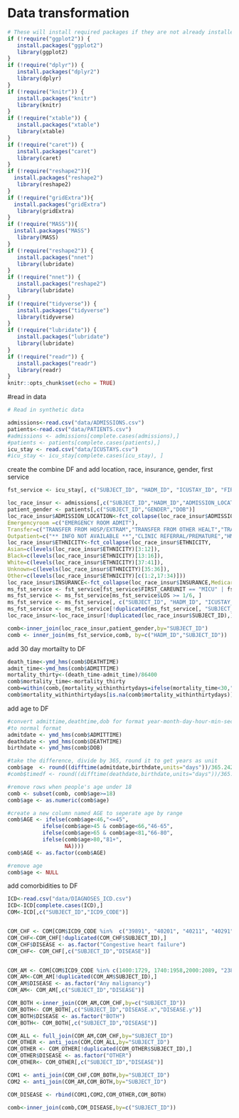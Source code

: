 # Data transformation


```r
# These will install required packages if they are not already installed
if (!require("ggplot2")) {
   install.packages("ggplot2")
   library(ggplot2)
}
if (!require("dplyr")) {
   install.packages("dplyr2")
   library(dplyr)
}
if (!require("knitr")) {
   install.packages("knitr")
   library(knitr)
}
if (!require("xtable")) {
   install.packages("xtable")
   library(xtable)
}
if (!require("caret")) {
   install.packages("caret")
   library(caret)
}
if (!require("reshape2")){
  install.packages("reshape2")
   library(reshape2)
} 
if (!require("gridExtra")){
  install.packages("gridExtra")
   library(gridExtra)
} 
if (!require("MASS")){
  install.packages("MASS")
   library(MASS)
} 
if (!require("reshape2")) {
   install.packages("nnet")
   library(lubridate)
}
if (!require("nnet")) {
   install.packages("reshape2")
   library(lubridate)
}
if (!require("tidyverse")) {
   install.packages("tidyverse")
   library(tidyverse)
}
if (!require("lubridate")) {
   install.packages("lubridate")
   library(lubridate)
}
if (!require("readr")) {
   install.packages("readr")
   library(readr)
}
knitr::opts_chunk$set(echo = TRUE)
```


#read in data
```r

# Read in synthetic data

admissions<-read.csv("data/ADMISSIONS.csv")
patients<-read.csv("data/PATIENTS.csv")
#admissions <- admissions[complete.cases(admissions),]
#patients <- patients[complete.cases(patients),]
icu_stay <- read.csv("data/ICUSTAYS.csv")
#icu_stay <- icu_stay[complete.cases(icu_stay), ]

```



create the combine DF and add location, race, insurance, gender, first service
```r
fst_service <- icu_stay[, c("SUBJECT_ID", "HADM_ID", "ICUSTAY_ID", "FIRST_CAREUNIT", "LOS")]

loc_race_insur <- admissions[,c("SUBJECT_ID","HADM_ID","ADMISSION_LOCATION","INSURANCE","ETHNICITY","ADMITTIME","DEATHTIME")]
patient_gender <- patients[,c("SUBJECT_ID","GENDER","DOB")]
loc_race_insur$ADMISSION_LOCATION<-fct_collapse(loc_race_insur$ADMISSION_LOCATION,
Emergencyroom =c("EMERGENCY ROOM ADMIT"),
Transfer=c("TRANSFER FROM HOSP/EXTRAM","TRANSFER FROM OTHER HEALT","TRANSFER FROM SKILLED NUR","TRSF WITHIN THIS FACILITY"),
Outpatient=c("** INFO NOT AVAILABLE **","CLINIC REFERRAL/PREMATURE","HMO REFERRAL/SICK","PHYS REFERRAL/NORMAL DELI"))
loc_race_insur$ETHNICITY<-fct_collapse(loc_race_insur$ETHNICITY,
Asian=c(levels(loc_race_insur$ETHNICITY)[3:12]),
Black=c(levels(loc_race_insur$ETHNICITY)[13:16]),
White=c(levels(loc_race_insur$ETHNICITY)[37:41]),
Unknown=c(levels(loc_race_insur$ETHNICITY)[35:36]),
Other=c(levels(loc_race_insur$ETHNICITY)[c(1:2,17:34)]))
loc_race_insur$INSURANCE<-fct_collapse(loc_race_insur$INSURANCE,Medicareonly=c("Medicare"), Private=c("Private" ,"Self Pay"), "Medicaid/other"=c("Government", "Medicaid"))
ms_fst_service <- fst_service[fst_service$FIRST_CAREUNIT == "MICU" | fst_service$FIRST_CAREUNIT == "SICU", ]
ms_fst_service <- ms_fst_service[ms_fst_service$LOS >= 1/6, ]
ms_fst_service <- ms_fst_service[, c("SUBJECT_ID", "HADM_ID", "ICUSTAY_ID", "FIRST_CAREUNIT")]
ms_fst_service <- ms_fst_service[!duplicated(ms_fst_service[, "SUBJECT_ID"]), ]
loc_race_insur<-loc_race_insur[!duplicated(loc_race_insur$SUBJECT_ID),]

comb<-inner_join(loc_race_insur,patient_gender,by="SUBJECT_ID")
comb <- inner_join(ms_fst_service,comb, by=c("HADM_ID","SUBJECT_ID"))

```
add 30 day mortailty to DF
```r
death_time<-ymd_hms(comb$DEATHTIME)
admit_time<-ymd_hms(comb$ADMITTIME)
mortality_thirty<-(death_time-admit_time)/86400
comb$mortality_time<-mortality_thirty
comb=within(comb,{mortality_withinthirtydays=ifelse(mortality_time<30,"1","0")})
comb$mortality_withinthirtydays[is.na(comb$mortality_withinthirtydays)] <- 0
```
add age to DF
```r
#convert admittime,deathtime,dob for format year-month-day-hour-min-seconds 
#to normal format
admitdate <- ymd_hms(comb$ADMITTIME)
deathdate <- ymd_hms(comb$DEATHTIME)
birthdate <- ymd_hms(comb$DOB)

#take the difference, divide by 365, round it to get years as unit
comb$age  <- round((difftime(admitdate,birthdate,units="days"))/365.242)
#comb$timedf <- round((difftime(deathdate,birthdate,units="days"))/365.242)

#remove rows when people's age under 18
comb <- subset(comb, comb$age>=18)
comb$age <- as.numeric(comb$age)

#create a new column named AGE to seperate age by range
comb$AGE <- ifelse(comb$age<46,"<=45",
           ifelse(comb$age>45 & comb$age<66,"46-65",
           ifelse(comb$age>65 & comb$age<81,"66-80",
           ifelse(comb$age>80,"81+",
                  NA))))
comb$AGE <- as.factor(comb$AGE)

#remove age
comb$age <- NULL
```
add comorbidities to DF
```r
ICD<-read.csv("data/DIAGNOSES_ICD.csv")
ICD<-ICD[complete.cases(ICD),]
COM<-ICD[,c("SUBJECT_ID","ICD9_CODE")]


COM_CHF <- COM[COM$ICD9_CODE %in%  c("39891", "40201", "40211", "40291","40401", "40403", "40411", "40413","40491", "40493", 4254:4259,4280:4289) ,]
COM_CHF<-COM_CHF[!duplicated(COM_CHF$SUBJECT_ID),]
COM_CHF$DISEASE <- as.factor("Congestive heart failure")
COM_CHF<- COM_CHF[,c("SUBJECT_ID","DISEASE")]


COM_AM <- COM[COM$ICD9_CODE %in% c(1400:1729, 1740:1958,2000:2089, "2386") ,]
COM_AM<-COM_AM[!duplicated(COM_AM$SUBJECT_ID),]
COM_AM$DISEASE <- as.factor("Any malignancy")
COM_AM<- COM_AM[,c("SUBJECT_ID","DISEASE")]

COM_BOTH <-inner_join(COM_AM,COM_CHF,by=c("SUBJECT_ID"))
COM_BOTH<- COM_BOTH[,c("SUBJECT_ID","DISEASE.x","DISEASE.y")]
COM_BOTH$DISEASE <- as.factor("BOTH")
COM_BOTH<- COM_BOTH[,c("SUBJECT_ID","DISEASE")]

COM_ALL <- full_join(COM_AM,COM_CHF,by="SUBJECT_ID")
COM_OTHER <- anti_join(COM,COM_ALL,by="SUBJECT_ID")
COM_OTHER <- COM_OTHER[!duplicated(COM_OTHER$SUBJECT_ID),]
COM_OTHER$DISEASE <- as.factor("OTHER")
COM_OTHER<- COM_OTHER[,c("SUBJECT_ID","DISEASE")]

COM1 <- anti_join(COM_CHF,COM_BOTH,by="SUBJECT_ID")
COM2 <- anti_join(COM_AM,COM_BOTH,by="SUBJECT_ID")

COM_DISEASE <- rbind(COM1,COM2,COM_OTHER,COM_BOTH)

comb<-inner_join(comb,COM_DISEASE,by=c("SUBJECT_ID"))
```

